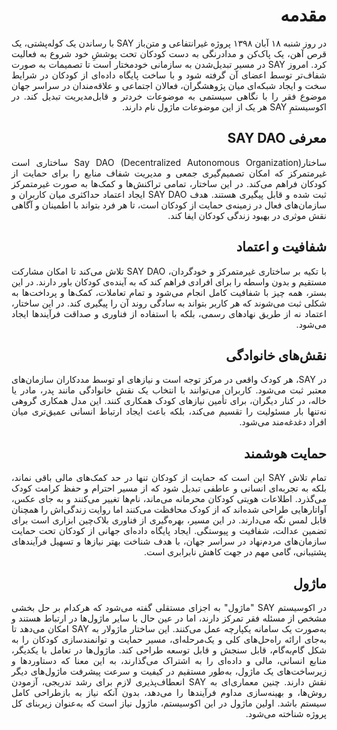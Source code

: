 <div style="direction: rtl; text-align: justify;">

# مقدمه
در روز شنبه ۱۸ آبان ۱۳۹۸ پروژه‌ غیرانتفاعی و متن‌باز SAY با رساندن یک کوله‌پشتی، یک قرص آهن، یک پاک‌کن و مدادرنگی به دست کودکان تحت پوششِ خود شروع به فعالیت کرد. امروز SAY در مسیر تبدیل‌شدن به سازمانی خودمختار است تا تصمیمات به صورت شفاف‌تر توسط اعضای آن گرفته شود و با ساخت پایگاه داده‌ای از کودکان در شرایط سخت و ایجاد شبکه‌ای میان پژوهشگران، فعالان اجتماعی و علاقه‌مندان در سراسر جهان موضوع فقر را با نگاهی سیستمی به موضوعات خردتر و قابل‌مدیریت‌ تبدیل کند. در اکوسیستمِ SAY هر یک از این موضوعات ماژول نام دارند.

## معرفی SAY DAO
ساختارSay DAO (Decentralized Autonomous Organization) ساختاری است غیرمتمرکز که امکان تصمیم‌گیری جمعی و مدیریت شفاف منابع را برای حمایت از کودکان فراهم می‌کند. در این ساختار، تمامی تراکنش‌ها و کمک‌ها به صورت غیرمتمرکز ثبت شده و قابل پیگیری هستند. هدف SAY DAO ایجاد اعتماد حداکثری میان کاربران و سازمان‌های فعال در زمینه‌ی حمایت از کودکان است، تا هر فرد بتواند با اطمینان و آگاهی نقش موثری در بهبود زندگی کودکان ایفا کند.

## شفافیت و اعتماد
با تکیه بر ساختاری غیرمتمرکز و خودگردان، SAY DAO تلاش می‌کند تا امکان مشارکت مستقیم و بدون واسطه را برای افرادی فراهم کند که به آینده‌ی کودکان باور دارند. در این بستر، همه چیز با شفافیت کامل انجام می‌شود و تمام تعاملات، کمک‌ها و پرداخت‌ها به شکلی ثبت می‌شوند که هر کاربر بتواند به سادگی روند آن را پیگیری کند. در این ساختار، اعتماد نه از طریق نهادهای رسمی، بلکه با استفاده از فناوری و صداقت فرآیندها ایجاد می‌شود.

## نقش‌های خانوادگی
در SAY، هر کودک واقعی در مرکز توجه است و نیازهای او توسط مددکاران سازمان‌های معتبر ثبت می‌شود. کاربران می‌توانند با انتخاب یک نقش خانوادگی مانند پدر، مادر یا خاله، در کنار دیگران، برای تأمین نیازهای کودک همکاری کنند. این مدل همکاری گروهی نه‌تنها بار مسئولیت را تقسیم می‌کند، بلکه باعث ایجاد ارتباط انسانی عمیق‌تری میان افراد دغدغه‌مند می‌شود.

## حمایت هوشمند
تمام تلاش SAY این است که حمایت از کودکان تنها در حد کمک‌های مالی باقی نماند، بلکه به تجربه‌ای انسانی و عاطفی تبدیل شود که از مسیر احترام و حفظ کرامت کودک می‌گذرد. اطلاعات هویتی کودکان محرمانه می‌ماند، نام‌ها تغییر می‌کنند و به جای عکس، آواتارهایی طراحی شده‌اند که از کودک محافظت می‌کنند اما روایت زندگی‌اش را همچنان قابل لمس نگه می‌دارند. در این مسیر، بهره‌گیری از فناوری بلاک‌چین ابزاری است برای تضمین عدالت، شفافیت و پیوستگی. ایجاد پایگاه داده‌ای جهانی از کودکان تحت حمایت سازمان‌های مردم‌نهاد در سراسر جهان، با هدف شناخت بهتر نیازها و تسهیل فرآیندهای پشتیبانی، گامی مهم در جهت کاهش نابرابری است.

## ماژول
در اکوسیستم SAY "ماژول" به اجزای مستقلی گفته می‌شود که هرکدام بر حل بخشی مشخص از مسئله فقر تمرکز دارند، اما در عین حال با سایر ماژول‌ها در ارتباط هستند و به‌صورت یک سامانه یکپارچه عمل می‌کنند. این ساختار ماژولار به SAY امکان می‌دهد تا به‌جای ارائه راه‌حل‌های کلی و یک‌مرحله‌ای، مسیر حمایت و توانمندسازی کودکان را به شکل گام‌به‌گام، قابل سنجش و قابل توسعه طراحی کند. ماژول‌ها در تعامل با یکدیگر، منابع انسانی، مالی و داده‌ای را به اشتراک می‌گذارند، به این معنا که دستاوردها و زیرساخت‌های یک ماژول، به‌طور مستقیم در کیفیت و سرعت پیشرفت ماژول‌های دیگر نقش دارند. چنین معماری‌ای به SAY انعطاف‌پذیری لازم برای رشد تدریجی، آزمودن روش‌ها، و بهینه‌سازی مداوم فرآیندها را می‌دهد، بدون آنکه نیاز به بازطراحی کامل سیستم باشد. اولین ماژول در این اکوسیستم، ماژول نیاز است که به‌عنوان زیربنای کل پروژه شناخته می‌شود.

</div>
